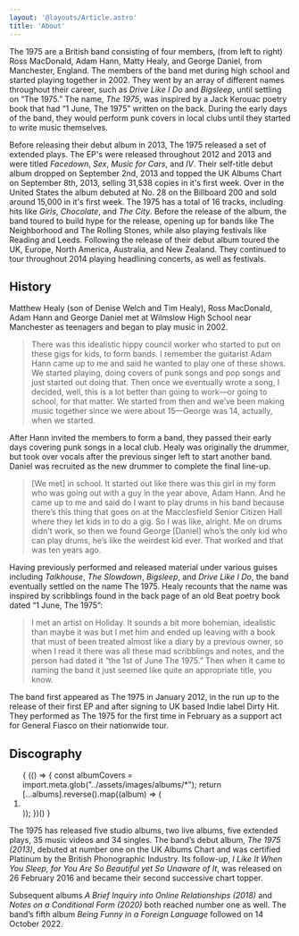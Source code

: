 ```yaml
---
layout: '@layouts/Article.astro'
title: 'About'
---
```


<figure class="full-bleed">
    <Picture src={import('@assets/images/band-members.jpeg')} loading="eager" alt="All four members of The 1975, standing side-by-side" />
</figure>

The 1975 are a British band consisting of four members, (from left to right) Ross MacDonald, Adam Hann, Matty Healy, and George Daniel, from Manchester, England. The members of the band met during high school and started playing together in 2002. They went by an array of different names throughout their career, such as *Drive Like I Do* and *Bigsleep*, until settling on “The 1975.” The name, *The 1975*, was inspired by a Jack Kerouac poetry book that had “1 June, The 1975” written on the back. During the early days of the band, they would perform punk covers in local clubs until they started to write music themselves.

Before releasing their debut album in 2013, The 1975 released a set of extended plays. The EP's were released throughout 2012 and 2013 and were titled *Facedown*, *Sex*, *Music for Cars*, and *IV*. Their self-title debut album dropped on September 2nd, 2013 and topped the UK Albums Chart on September 8th, 2013, selling 31,538 copies in it's first week. Over in the United States the album debuted at No. 28 on the Billboard 200 and sold around 15,000 in it's first week. The 1975 has a total of 16 tracks, including hits like *Girls*, *Chocolate*, and *The City*. Before the release of the album, the band toured to build hype for the release, opening up for bands like The Neighborhood and The Rolling Stones, while also playing festivals like Reading and Leeds. Following the release of their debut album toured the UK, Europe, North America, Australia, and New Zealand. They continued to tour throughout 2014 playing headlining concerts, as well as festivals.

## History

Matthew Healy (son of Denise Welch and Tim Healy), Ross MacDonald, Adam Hann and George Daniel met at Wilmslow High School near Manchester as teenagers and began to play music in 2002.

> There was this idealistic hippy council worker who started to put on these gigs for kids, to form bands. I remember the guitarist Adam Hann came up to me and said he wanted to play one of these shows. We started playing, doing covers of punk songs and pop songs and just started out doing that. Then once we eventually wrote a song, I decided, well, this is a lot better than going to work—or going to school, for that matter. We started from then and we’ve been making music together since we were about 15—George was 14, actually, when we started.

After Hann invited the members to form a band, they passed their early days covering punk songs in a local club. Healy was originally the drummer, but took over vocals after the previous singer left to start another band. Daniel was recruited as the new drummer to complete the final line-up.

> [We met] in school. It started out like there was this girl in my form who was going out with a guy in the year above, Adam Hann. And he came up to me and said do I want to play drums in his band because there’s this thing that goes on at the Macclesfield Senior Citizen Hall where they let kids in to do a gig. So I was like, alright. Me on drums didn’t work, so then we found George [Daniel] who’s the only kid who can play drums, he’s like the weirdest kid ever. That worked and that was ten years ago.

Having previously performed and released material under various guises including *Talkhouse*, *The Slowdown*, *Bigsleep*, and *Drive Like I Do*, the band eventually settled on the name The 1975. Healy recounts that the name was inspired by scribblings found in the back page of an old Beat poetry book dated “1 June, The 1975”:

> I met an artist on Holiday. It sounds a bit more bohemian, idealistic than maybe it was but I met him and ended up leaving with a book that must of been treated almost like a diary by a previous owner, so when I read it there was all these mad scribblings and notes, and the person had dated it “the 1st of June The 1975.” Then when it came to naming the band it just seemed like quite an appropriate title, you know.

The band first appeared as The 1975 in January 2012, in the run up to the release of their first EP and after signing to UK based Indie label Dirty Hit. They performed as The 1975 for the first time in February as a support act for General Fiasco on their nationwide tour.

## Discography

<Reel label="Albums by The 1975">
	<ol reversed role="list">
		{
            (() => {
                const albumCovers = import.meta.glob("../assets/images/albums/*");
                return [...albums].reverse().map((album) => (
                    <li>
                        <Album
                            title={album.title}
                            img={findFileInGlob(albumCovers, album.img)}
                            url={album.url}
                        />
                    </li>
                ));
            })()
		}
	</ol>
</Reel>

The 1975 has released five studio albums, two live albums, five extended plays, 35 music videos and 34 singles. The band’s debut album, *The 1975 (2013)*, debuted at number one on the UK Albums Chart and was certified Platinum by the British Phonographic Industry. Its follow-up, *I Like It When You Sleep, for You Are So Beautiful yet So Unaware of It*, was released on 26 February 2016 and became their second successive chart topper.

Subsequent albums *A Brief Inquiry into Online Relationships (2018)* and *Notes on a Conditional Form (2020)* both reached number one as well. The band’s fifth album *Being Funny in a Foreign Language* followed on 14 October 2022.